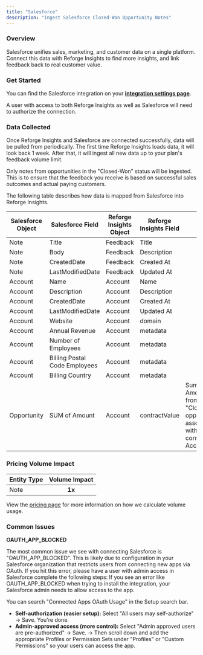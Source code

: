 ```yaml
---
title: "Salesforce"
description: "Ingest Salesforce Closed-Won Opportunity Notes"
---
```


### Overview

Salesforce unifies sales, marketing, and customer data on a single platform. Connect this data with Reforge Insights to find more insights, and link feedback back to real customer value.

### Get Started

You can find the Salesforce integration on your **[integration settings page](https://insights.reforge.com/w/default/settings/integrations/salesforce)**.

A user with access to both Reforge Insights as well as Salesforce will need to authorize the connection.

<Steps>
  <Step title='Go to "Settings"' />
  <Step title='Click "Integrations" in the navigation menu' />
  <Step title='Click "Salesforce"' />
  <Step title='Click "Connect"' />
  <Step title="If necessary, log in to Salesforce using the appropriate account" />
  <Step title="Review and approve the permissions requested" />
  <Step title="Once confirmed, you will be returned to Reforge Insights, where you can toggle on ingestion of sales notes" />
</Steps>

### Data Collected

Once Reforge Insights and Salesforce are connected successfully, data will be pulled from periodically. The first time Reforge Insights loads data, it will look back 1 week. After that, it will ingest all new data up to your plan's feedback volume limit.

Only notes from opportunities in the "Closed-Won" status will be ingested. This is to ensure that the feedback you receive is based on successful sales outcomes and actual paying customers.

The following table describes how data is mapped from Salesforce into Reforge Insights.

| Salesforce Object | Salesforce Field              | Reforge Insights Object | Reforge Insights Field | Note                                                                                                  |
| ----------------- | ----------------------------- | -------------------------------- | ------------------------------- | ----------------------------------------------------------------------------------------------------- |
| Note              | Title                         | Feedback                         | Title                           |
| Note              | Body                          | Feedback                         | Description                     |
| Note              | CreatedDate                   | Feedback                         | Created At                      |
| Note              | LastModifiedDate              | Feedback                         | Updated At                      |
| Account           | Name                          | Account                          | Name                            |
| Account           | Description                   | Account                          | Description                     |
| Account           | CreatedDate                   | Account                          | Created At                      |
| Account           | LastModifiedDate              | Account                          | Updated At                      |
| Account           | Website                       | Account                          | domain                          |
| Account           | Annual Revenue                | Account                          | metadata                        |
| Account           | Number of Employees           | Account                          | metadata                        |
| Account           | Billing Postal Code Employees | Account                          | metadata                        |
| Account           | Billing Country               | Account                          | metadata                        |
| Opportunity       | SUM of Amount                 | Account                          | contractValue                   | Sum of the Amount field from all "Closed Won" opportunities associated with the corresponding Account |

### Pricing Volume Impact

| Entity Type | Volume Impact |
| :---------- | :-----------: |
| Note        |    **1x**     |

<Info>View the [pricing page](/pricing/volume-calculation) for more information on how we calculate volume usage.</Info>

### Common Issues

**OAUTH_APP_BLOCKED**

The most common issue we see with connecting Salesforce is "OAUTH_APP_BLOCKED". This is likely due to configuration in your Salesforce organization that restricts users from connecting new apps via OAuth. If you hit this error, please have a user with admin access in Salesforce complete the following steps:
If you see an error like OAUTH_APP_BLOCKED when trying to install the integration, your Salesforce admin needs to allow access to the app.

<Steps>
  <Step title="Go to Setup → Connected Apps OAuth Usage">
    You can search "Connected Apps OAuth Usage" in the Setup search bar.
  </Step>
  <Step title='Find "Reforge Insights" in the list' />
  <Step title="Click Manage next to the app name" />
  <Step title="On the next screen, click Edit Policies" />
  <Step title="Under Permitted Users, choose one of the following options">
    <ul>
      <li>
        <strong>Self-authorization (easier setup):</strong>
        Select "All users may self-authorize" → Save. You're done.
      </li>
      <li>
        <strong>Admin-approved access (more control):</strong>
        Select "Admin approved users are pre-authorized" → Save. → Then scroll down and add the appropriate Profiles or Permission
        Sets under "Profiles" or "Custom Permissions" so your users can access the app.
      </li>
    </ul>
  </Step>
  <Step title="Once updated, users can try the installation/authentication again" />
</Steps>
